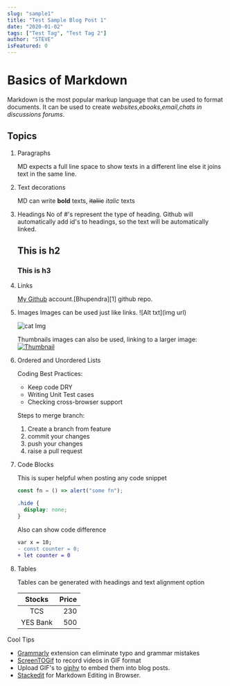 ```yaml
---
slug: "sample1"
title: "Test Sample Blog Post 1"
date: "2020-01-02"
tags: ["Test Tag", "Test Tag 2"]
author: "STEVE"
isFeatured: 0
---
```


# Basics of Markdown

Markdown is the most popular markup language that can be used to format documents. It can be used to create _websites_,_ebooks_,_email_,_chats in discussions forums_.

## Topics

1. Paragraphs

   MD expects a full line space to show texts in a different line else it joins text in the same line.

2. Text decorations

   MD can write **bold** texts, ~~italiic~~ _italic_ texts

3. Headings
   No of #'s represent the type of heading. Github will automatically add id's to headings, so the text will be automatically linked.
   ## This is h2
   ### This is h3
4. Links

   [My Github](https://github.com/bhupendra1011 "all repos") account.[Bhupendra][1] github repo.

5. Images
   Images can be used just like links. ![Alt txt](img url)

   ![cat Img](http://placekitten.com/200/200)

   Thumbnails images can also be used, linking to a larger image:
   [![Thumbnail](http://placekitten.com/20/20)](http://placekitten.com/200/200)

6. Ordered and Unordered Lists

   Coding Best Practices:

   - Keep code DRY
   - Writing Unit Test cases
   - Checking cross-browser support

   Steps to merge branch:

   1. Create a branch from feature
   1. commit your changes
   1. push your changes
   1. raise a pull request

7. Code Blocks

   This is super helpful when posting any code snippet

   ```js
   const fn = () => alert("some fn");
   ```

   ```css
   .hide {
     display: none;
   }
   ```

   Also can show code difference

   ```diff
   var x = 10;
   - const counter = 0;
   + let counter = 0
   ```

8. Tables

   Tables can be generated with headings and text alignment option

   |  Stocks  | Price |
   | :------: | ----: |
   |   TCS    |   230 |
   | YES Bank |   500 |

Cool Tips

- [Grammarly](https://marketplace.visualstudio.com/items?itemName=znck.grammarly) extension can eliminate typo and grammar mistakes
- [ScreenTOGif](https://www.screentogif.com/) to record videos in GIF format
- Upload GIF's to [giphy](https://giphy.com/) to embed them into blog posts.
- [Stackedit](https://stackedit.io/) for Markdown Editing in Browser.
